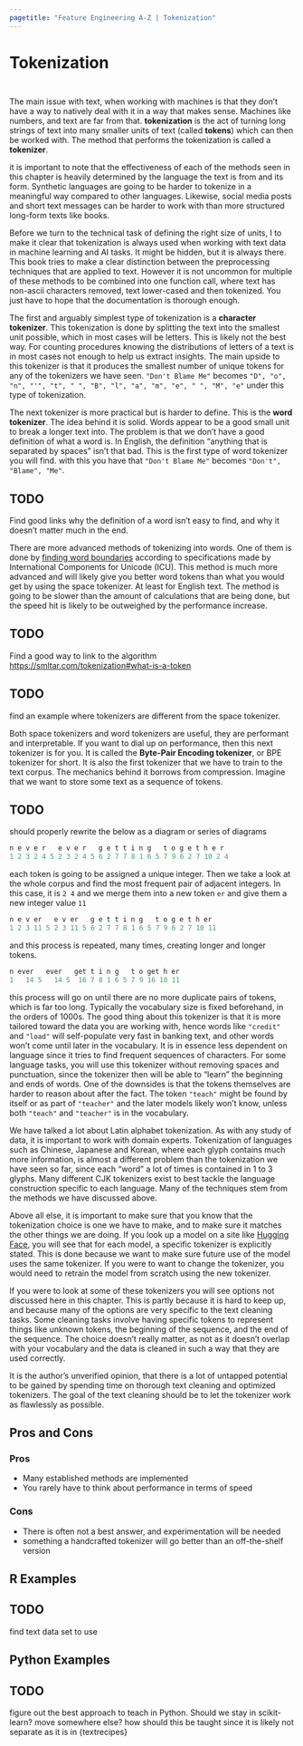 ```yaml
---
pagetitle: "Feature Engineering A-Z | Tokenization"
---
```


# Tokenization {#sec-text-tokenization}

::: {style="visibility: hidden; height: 0px;"}
## Tokenization
:::

The main issue with text, when working with machines is that they don't have a way to natively deal with it in a way that makes sense.
Machines like numbers, and text are far from that.
**tokenization** is the act of turning long strings of text into many smaller units of text (called **tokens**) which can then be worked with.
The method that performs the tokenization is called a **tokenizer**.

::: callout-note
it is important to note that the effectiveness of each of the methods seen in this chapter is heavily determined by the language the text is from and its form.
Synthetic languages are going to be harder to tokenize in a meaningful way compared to other languages.
Likewise, social media posts and short text messages can be harder to work with than more structured long-form texts like books.
:::

Before we turn to the technical task of defining the right size of units, I to make it clear that tokenization is always used when working with text data in machine learning and AI tasks.
It might be hidden, but it is always there.
This book tries to make a clear distinction between the preprocessing techniques that are applied to text.
However it is not uncommon for multiple of these methods to be combined into one function call, where text has non-ascii characters removed, text lower-cased and then tokenized.
You just have to hope that the documentation is thorough enough.

The first and arguably simplest type of tokenization is a **character tokenizer**.
This tokenization is done by splitting the text into the smallest unit possible, which in most cases will be letters.
This is likely not the best way.
For counting procedures knowing the distributions of letters of a text is in most cases not enough to help us extract insights.
The main upside to this tokenizer is that it produces the smallest number of unique tokens for any of the tokenizers we have seen.
`"Don't Blame Me"` becomes `"D", "o", "n", "'", "t", " ", "B", "l", "a", "m", "e", " ", "M", "e"` under this type of tokenization.

The next tokenizer is more practical but is harder to define.
This is the **word tokenizer**.
The idea behind it is solid.
Words appear to be a good small unit to break a longer text into.
The problem is that we don't have a good definition of what a word is.
In English, the definition "anything that is separated by spaces" isn't that bad.
This is the first type of word tokenizer you will find.
with this you have that `"Don't Blame Me"` becomes `"Don't", "Blame", "Me"`.

::: callout-caution
# TODO

Find good links why the definition of a word isn't easy to find, and why it doesn't matter much in the end.
:::

There are more advanced methods of tokenizing into words.
One of them is done by [finding word boundaries](https://www.unicode.org/reports/tr29/tr29-35.html#Default_Word_Boundaries) according to specifications made by International Components for Unicode (ICU).
This method is much more advanced and will likely give you better word tokens than what you would get by using the space tokenizer.
At least for English text.
The method is going to be slower than the amount of calculations that are being done, but the speed hit is likely to be outweighed by the performance increase.

::: callout-caution
# TODO

Find a good way to link to the algorithm <https://smltar.com/tokenization#what-is-a-token>
:::

::: callout-caution
# TODO

find an example where tokenizers are different from the space tokenizer.
:::

Both space tokenizers and word tokenizers are useful, they are performant and interpretable.
If you want to dial up on performance, then this next tokenizer is for you.
It is called the **Byte-Pair Encoding tokenizer**, or BPE tokenizer for short.
It is also the first tokenizer that we have to train to the text corpus.
The mechanics behind it borrows from compression.
Imagine that we want to store some text as a sequence of tokens.

::: callout-caution
# TODO

should properly rewrite the below as a diagram or series of diagrams
:::

``` r
n e v e r   e v e r   g e t t i n g   t o g e t h e r 
1 2 3 2 4 5 2 3 2 4 5 6 2 7 7 8 1 6 5 7 9 6 2 7 10 2 4
```

each token is going to be assigned a unique integer.
Then we take a look at the whole corpus and find the most frequent pair of adjacent integers.
In this case, it is `2 4` and we merge them into a new token `er` and give them a new integer value `11`

``` r
n e v er   e v er   g e t t i n g   t o g e t h er 
1 2 3 11 5 2 3 11 5 6 2 7 7 8 1 6 5 7 9 6 2 7 10 11
```

and this process is repeated, many times, creating longer and longer tokens.

``` r
n ever   ever   get t i n g   t o get h er 
1   14 5   14 5  16 7 8 1 6 5 7 9 16 10 11
```

this process will go on until there are no more duplicate pairs of tokens, which is far too long.
Typically the vocabulary size is fixed beforehand, in the orders of 1000s.
The good thing about this tokenizer is that it is more tailored toward the data you are working with, hence words like `"credit"` and `"load"` will self-populate very fast in banking text, and other words won't come until later in the vocabulary.
It is in essence less dependent on language since it tries to find frequent sequences of characters.
For some language tasks, you will use this tokenizer without removing spaces and punctuation, since the tokenizer then will be able to "learn" the beginning and ends of words.
One of the downsides is that the tokens themselves are harder to reason about after the fact.
The token `"teach"` might be found by itself or as part of `"teacher"` and the later models likely won't know, unless both `"teach"` and `"teacher"` is in the vocabulary.

We have talked a lot about Latin alphabet tokenization.
As with any study of data, it is important to work with domain experts.
Tokenization of languages such as Chinese, Japanese and Korean, where each glyph contains much more information, is almost a different problem than the tokenization we have seen so far, since each "word" a lot of times is contained in 1 to 3 glyphs.
Many different CJK tokenizers exist to best tackle the language construction specific to each language.
Many of the techniques stem from the methods we have discussed above.

Above all else, it is important to make sure that you know that the tokenization choice is one we have to make, and to make sure it matches the other things we are doing.
If you look up a model on a site like [Hugging Face](https://huggingface.co/), you will see that for each model, a specific tokenizer is explicitly stated.
This is done because we want to make sure future use of the model uses the same tokenizer.
If you were to want to change the tokenizer, you would need to retrain the model from scratch using the new tokenizer.

If you were to look at some of these tokenizers you will see options not discussed here in this chapter.
This is partly because it is hard to keep up, and because many of the options are very specific to the text cleaning tasks.
Some cleaning tasks involve having specific tokens to represent things like unknown tokens, the beginning of the sequence, and the end of the sequence.
The choice doesn't really matter, as not as it doesn't overlap with your vocabulary and the data is cleaned in such a way that they are used correctly.

::: callout-note
It is the author's unverified opinion, that there is a lot of untapped potential to be gained by spending time on thorough text cleaning and optimized tokenizers.
The goal of the text cleaning should be to let the tokenizer work as flawlessly as possible.
:::

## Pros and Cons

### Pros

-   Many established methods are implemented
-   You rarely have to think about performance in terms of speed

### Cons

-   There is often not a best answer, and experimentation will be needed
-   something a handcrafted tokenizer will go better than an off-the-shelf version

## R Examples

::: callout-caution
# TODO

find text data set to use
:::

## Python Examples

::: callout-caution
# TODO

figure out the best approach to teach in Python.
Should we stay in scikit-learn?
move somewhere else?
how should this be taught since it is likely not separate as it is in {textrecipes}
:::
